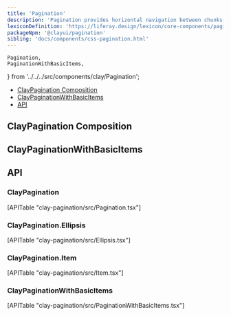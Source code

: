 ```yaml
---
title: 'Pagination'
description: 'Pagination provides horizontal navigation between chunks(pages) of a dataset.'
lexiconDefinition: 'https://liferay.design/lexicon/core-components/pagination/'
packageNpm: '@clayui/pagination'
sibling: 'docs/components/css-pagination.html'
---
```


	Pagination,
	PaginationWithBasicItems,
} from '../../../src/components/clay/Pagination';

<div class="nav-toc-absolute">
<div class="nav-toc">

-   [ClayPagination Composition](#claypagination-composition)
-   [ClayPaginationWithBasicItems](#claypaginationwithbasicitems)
-   [API](#api)

</div>
</div>

## ClayPagination Composition

<Pagination />

## ClayPaginationWithBasicItems

<PaginationWithBasicItems />

## API

### ClayPagination

<div>[APITable "clay-pagination/src/Pagination.tsx"]</div>

### ClayPagination.Ellipsis

<div>[APITable "clay-pagination/src/Ellipsis.tsx"]</div>

### ClayPagination.Item

<div>[APITable "clay-pagination/src/Item.tsx"]</div>

### ClayPaginationWithBasicItems

<div>[APITable "clay-pagination/src/PaginationWithBasicItems.tsx"]</div>
